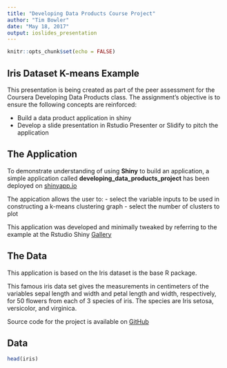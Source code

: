 ---
title: "Developing Data Products Course Project"
author: "Tim Bowler"
date: "May 18, 2017"
output: ioslides_presentation
---

```{r setup, include = FALSE}
knitr::opts_chunk$set(echo = FALSE)
```

## Iris Dataset K-means Example

This presentation is being created as part of the peer assessment for the Coursera Developing Data Products class.  The assignment's objective is to ensure the following concepts are reinforced:

- Build a data product application in shiny
- Develop a slide presentation in Rstudio Presenter or Slidify to pitch the application

## The Application

To demonstrate understanding of using **Shiny** to build an application, a simple application called **developing_data_products_project** has been deployed on [shinyapp.io](https://timbowler1.shinyapps.io/developing_data_products_project/)

The appication allows the user to:
- select the variable inputs to be used in constructing a k-means clustering graph
- select the number of clusters to plot

This application was developed and minimally tweaked by referring to the example at the Rstudio Shiny [Gallery](http://shiny.rstudio.com/gallery/)

## The Data

This application is based on the Iris dataset is the base R package.

This famous iris data set gives the measurements in centimeters of the variables sepal length and width and petal length and width, respectively, for 50 flowers from each of 3 species of iris. The species are Iris setosa, versicolor, and virginica.

Source code for the project is available on [GitHub](https://github.com/timbowler/DevDataProducts_Project)

## Data

```{r code, comment = "", echo = TRUE, eval = TRUE}
head(iris)
```
